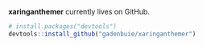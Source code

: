 **xaringanthemer** currently lives on GitHub.

```r
# install.packages("devtools")
devtools::install_github("gadenbuie/xaringanthemer")
```
